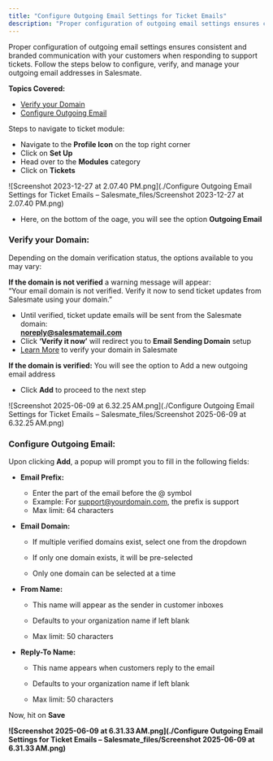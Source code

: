 ```yaml
---
title: "Configure Outgoing Email Settings for Ticket Emails"
description: "Proper configuration of outgoing email settings ensures consistent and branded communication with your customers when responding to support tickets. F..."
---
```


Proper configuration of outgoing email settings ensures consistent and branded communication with your customers when responding to support tickets. Follow the steps below to configure, verify, and manage your outgoing email addresses in Salesmate.  
  
**Topics Covered:**

*   [Verify your Domain](https://support.salesmate.io/hc/en-us/articles/47416064029721-Configure-Outgoing-Email-Settings-for-Ticket-Emails#h_01JW8K13T1Y1YP0YV3WEC6G6BN)
*   [Configure Outgoing Email](https://support.salesmate.io/hc/en-us/articles/47416064029721-Configure-Outgoing-Email-Settings-for-Ticket-Emails#h_01JW8KADC8N783RXGN37Z6GJEH)

Steps to navigate to ticket module:

*   Navigate to the **Profile Icon** on the top right corner
*   Click on **Set Up**
*   Head over to the **Modules** category
*   Click on **Tickets**

![Screenshot 2023-12-27 at 2.07.40 PM.png](./Configure Outgoing Email Settings for Ticket Emails – Salesmate_files/Screenshot 2023-12-27 at 2.07.40 PM.png)

*   Here, on the bottom of the oage, you will see the option **Outgoing Email**

### Verify your Domain:

Depending on the domain verification status, the options available to you may vary:

**If the domain is not verified** a warning message will appear:  
“Your email domain is not verified. Verify it now to send ticket updates from Salesmate using your domain.”

*   Until verified, ticket update emails will be sent from the Salesmate domain:  
    **noreply@salesmatemail.com**
*   Click **‘Verify it now’** will redirect you to **Email Sending Domain** setup
*   [Learn More](https://support.salesmate.io/hc/en-us/articles/360006983771) to verify your domain in Salesmate

**If the domain is verified:** You will see the option to Add a new outgoing email address

*   Click **Add** to proceed to the next step
    

![Screenshot 2025-06-09 at 6.32.25 AM.png](./Configure Outgoing Email Settings for Ticket Emails – Salesmate_files/Screenshot 2025-06-09 at 6.32.25 AM.png)

### Configure Outgoing Email:

Upon clicking **Add**, a popup will prompt you to fill in the following fields:

*   **Email Prefix:**
    *   Enter the part of the email before the @ symbol
    *   Example: For support@yourdomain.com, the prefix is support
    *   Max limit: 64 characters
*   **Email Domain:** 
    *   If multiple verified domains exist, select one from the dropdown
    *   If only one domain exists, it will be pre-selected
        
    *   Only one domain can be selected at a time
        
*   **From Name:**
    *   This name will appear as the sender in customer inboxes
        
    *   Defaults to your organization name if left blank
        
    *   Max limit: 50 characters
        
*   **Reply-To Name:**
    *   This name appears when customers reply to the email
        
    *   Defaults to your organization name if left blank
        
    *   Max limit: 50 characters
        

Now, hit on **Save**

**![Screenshot 2025-06-09 at 6.31.33 AM.png](./Configure Outgoing Email Settings for Ticket Emails – Salesmate_files/Screenshot 2025-06-09 at 6.31.33 AM.png)**